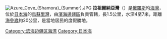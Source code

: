 [[Image:Azure_Cove_(Shamora)_(Summer).JPG|thumb]]
'''拉祖爾納亞灣'''（{{lang-rus|Лазурная|Lazurnaya}}）是[[俄羅斯|俄羅斯]]旳[[海灣|海灣]]，位於[[日本海|日本海]]的[[烏蘇里灣|烏蘇里灣]]，由[[濱海邊疆區|濱海邊疆區]]負責管轄，長1.5公里，水深4至7米，距離[[海參崴|海參崴]]約20公里，是當地居民的度假勝地。

{{coord|43|11|44|N|132|7|5|E|type:landmark_region:RU|display=title}}

{{Russia-geo-stub}}
[[Category:滨海边疆区海湾|Category:滨海边疆区海湾]]
[[Category:日本海|Category:日本海]]